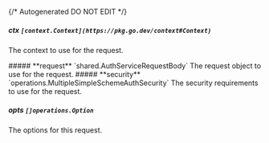 {/* Autogenerated DO NOT EDIT  */}

##### **ctx** `[context.Context](https://pkg.go.dev/context#Context)`
The context to use for the request.

<Collapsible>
    ##### **request** `shared.AuthServiceRequestBody`
    The request object to use for the request.
    <Collapsible.Break/>
    <AuthServiceRequestBody/>
</Collapsible>

<Collapsible>
    ##### **security** `operations.MultipleSimpleSchemeAuthSecurity`
    The security requirements to use for the request.
    <Collapsible.Break/>
    <MultipleSimpleSchemeAuthSecurity/>
</Collapsible>

##### **opts** `[]operations.Option`
The options for this request.


